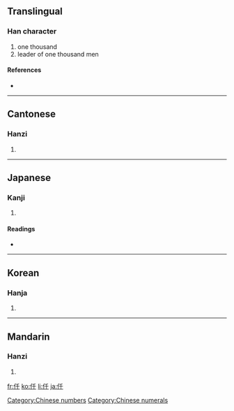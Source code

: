 {{also|千}}
==Translingual==

===Han character===
{{Han char|rn=9|rad=人|as=03|sn=5|four=2224<sub>0</sub>|canj=人竹十 (OHJ)}}

# one thousand
# leader of one thousand men

====References====
* {{Han ref|kx=0093.050|dkj=00380|dj=0197.020|hdz=10114.040|uh=4EDF|ud=20191|bh=A561|bd=42337}}

[[Category:Chinese numbers]]
[[Category:Chinese numerals]]

----

==Cantonese==

===Hanzi===
{{yue-hanzi|jyut=|y=chin1}}

# {{defn|Cantonese}}

----

==Japanese==

===Kanji===
{{ja-kanji|grade=|rs=人03}}

# {{defn|Japanese}}

====Readings====
* {{ja-readings|on=[[せん]] (sen)|kun=[[かしら]] (kashira)}}

----

==Korean==

===Hanja===
{{ko-hanja|hangeul=천|rv=cheon|mr=ch'ŏn}}

# {{defn|Korean}}

----

==Mandarin==

===Hanzi===
{{cmn-hanzi|pin=[[qiān]] ([[qian1]])|wg=ch'ien<sup>1</sup>}}

# {{defn|Mandarin}}

[[fr:仟]]
[[ko:仟]]
[[li:仟]]
[[ja:仟]]